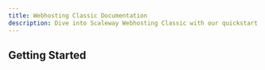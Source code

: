 ```yaml
---
title: Webhosting Classic Documentation
description: Dive into Scaleway Webhosting Classic with our quickstart guides, how-tos, tutorials and more.
---
```


<ProductHeader
   productName="Webhosting Classic"
   productLogo="dedibox"
   description="Webhosting Classic is a service provided by Scaleway which offers storage space and access for your websites."
   url="/classic-hosting/quickstart"
   label="Webhosting Classic Quickstart"
/>

## Getting Started

<Grid>
    <SummaryCard
        title="Quickstart"
        icon="rocket"
        description="Learn how to manage a Webhosting Classic in a few steps."
        label="View Quickstart"
        url="/classic-hosting/quickstart/"
    />
    <SummaryCard
        title="Concepts"
        icon="info"
        description="Core concepts that give you a better understanding of Webhosting Classic."
        label="View Concepts"
        url="/classic-hosting/concepts/"
    />
    <SummaryCard
        title="How-tos"
        icon="help-circle-outline"
        description="Check our guides to creating and managing your Webhosting Classic and its features."
        label="View How-tos"
        url="/classic-hosting/how-to/"
    />
</Grid>
